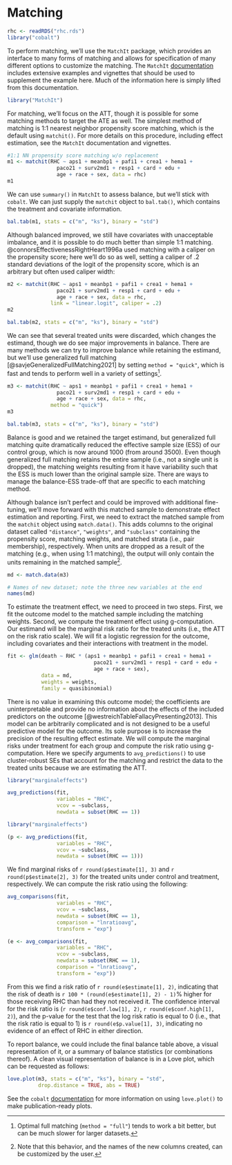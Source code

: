 # Matching {#sec-ex-matching}

```r
rhc <- readRDS("rhc.rds")
library("cobalt")
```

To perform matching, we'll use the `MatchIt` package, which provides an interface to many forms of matching and allows for specification of many different options to customize the matching. The `MatchIt` [documentation](https://kosukeimai.github.io/MatchIt/index.html) includes extensive examples and vignettes that should be used to supplement the example here. Much of the information here is simply lifted from this documentation.

```r
library("MatchIt")
```

For matching, we'll focus on the ATT, though it is possible for some matching methods to target the ATE as well. The simplest method of matching is 1:1 nearest neighbor propensity score matching, which is the default using `matchit()`. For more details on this procedure, including effect estimation, see the `MatchIt` documentation and vignettes.

```r
#1:1 NN propensity score matching w/o replacement
m1 <- matchit(RHC ~ aps1 + meanbp1 + pafi1 + crea1 + hema1 +
                paco21 + surv2md1 + resp1 + card + edu +
                age + race + sex, data = rhc)
m1
```

We can use `summary()` in `MatchIt` to assess balance, but we'll stick with `cobalt`. We can just supply the `matchit` object to `bal.tab()`, which contains the treatment and covariate information.

```r
bal.tab(m1, stats = c("m", "ks"), binary = "std")
```

Although balanced improved, we still have covariates with unacceptable imbalance, and it is possible to do much better than simple 1:1 matching. @connorsEffectivenessRightHeart1996a used matching with a caliper on the propensity score; here we'll do so as well, setting a caliper of .2 standard deviations of the logit of the propensity score, which is an arbitrary but often used caliper width:

```r
m2 <- matchit(RHC ~ aps1 + meanbp1 + pafi1 + crea1 + hema1 +
                paco21 + surv2md1 + resp1 + card + edu +
                age + race + sex, data = rhc,
              link = "linear.logit", caliper = .2)
m2

bal.tab(m2, stats = c("m", "ks"), binary = "std")
```

We can see that several treated units were discarded, which changes the estimand, though we do see major improvements in balance. There are many methods we can try to improve balance while retaining the estimand, but we'll use generalized full matching [@savjeGeneralizedFullMatching2021] by setting `method = "quick"`, which is fast and tends to perform well in a variety of settings[^ex-match-1].

[^ex-match-1]: Optimal full matching (`method = "full"`) tends to work a bit better, but can be much slower for larger datasets.

```r
m3 <- matchit(RHC ~ aps1 + meanbp1 + pafi1 + crea1 + hema1 +
                paco21 + surv2md1 + resp1 + card + edu +
                age + race + sex, data = rhc,
              method = "quick")
m3

bal.tab(m3, stats = c("m", "ks"), binary = "std")
```

Balance is good and we retained the target estimand, but generalized full matching quite dramatically reduced the effective sample size (ESS) of our control group, which is now around 1000 (from around 3500). Even though generalized full matching retains the entire sample (i.e., not a single unit is dropped), the matching weights resulting from it have variability such that the ESS is much lower than the original sample size. There are ways to manage the balance-ESS trade-off that are specific to each matching method.

Although balance isn't perfect and could be improved with additional fine-tuning, we'll move forward with this matched sample to demonstrate effect estimation and reporting. First, we need to extract the matched sample from the `matchit` object using `match.data()`. This adds columns to the original dataset called `"distance"`, `"weights"`, and `"subclass"` containing the propensity score, matching weights, and matched strata (i.e., pair membership), respectively. When units are dropped as a result of the matching (e.g., when using 1:1 matching), the output will only contain the units remaining in the matched sample[^ex-match-2].

[^ex-match-2]: Note that this behavior, and the names of the new columns created, can be customized by the user.

```r
md <- match.data(m3)

# Names of new dataset; note the three new variables at the end
names(md)
```

To estimate the treatment effect, we need to proceed in two steps. First, we fit the outcome model to the matched sample including the matching weights. Second, we compute the treatment effect using g-computation. Our estimand will be the marginal risk ratio for the treated units (i.e., the ATT on the risk ratio scale). We will fit a logistic regression for the outcome, including covariates and their interactions with treatment in the model.

```r
fit <- glm(death ~ RHC * (aps1 + meanbp1 + pafi1 + crea1 + hema1 +
                            paco21 + surv2md1 + resp1 + card + edu +
                            age + race + sex),
           data = md,
           weights = weights,
           family = quasibinomial)
```

There is no value in examining this outcome model; the coefficients are uninterpretable and provide no information about the effects of the included predictors on the outcome [@westreichTableFallacyPresenting2013]. This model can be arbitrarily complicated and is not designed to be a useful predictive model for the outcome. Its sole purpose is to increase the precision of the resulting effect estimate. We will compute the marginal risks under treatment for each group and compute the risk ratio using g-computation. Here we specify arguments to `avg_predictions()` to use cluster-robust SEs that account for the matching and restrict the data to the treated units because we are estimating the ATT.

```r
library("marginaleffects")

avg_predictions(fit,
                variables = "RHC",
                vcov = ~subclass,
                newdata = subset(RHC == 1))
```
```r
library("marginaleffects")

(p <- avg_predictions(fit,
                variables = "RHC",
                vcov = ~subclass,
                newdata = subset(RHC == 1)))
```
We find marginal risks of `r round(p$estimate[1], 3)` and `r round(p$estimate[2], 3)` for the treated units under control and treatment, respectively. We can compute the risk ratio using the following:

```r
avg_comparisons(fit,
                variables = "RHC",
                vcov = ~subclass,
                newdata = subset(RHC == 1),
                comparison = "lnratioavg",
                transform = "exp")
```
```r
(e <- avg_comparisons(fit,
                variables = "RHC",
                vcov = ~subclass,
                newdata = subset(RHC == 1),
                comparison = "lnratioavg",
                transform = "exp"))
```
From this we find a risk ratio of `r round(e$estimate[1], 2)`, indicating that the risk of death is `r 100 * (round(e$estimate[1], 2) - 1)`% higher for those receiving RHC than had they not received it. The confidence interval for the risk ratio is (`r round(e$conf.low[1], 2)`, `r round(e$conf.high[1], 2)`), and the p-value for the test that the log risk ratio is equal to 0 (i.e., that the risk ratio is equal to 1) is `r round(e$p.value[1], 3)`, indicating no evidence of an effect of RHC in either direction.

To report balance, we could include the final balance table above, a visual representation of it, or a summary of balance statistics (or combinations thereof). A clean visual representation of balance is in a Love plot, which can be requested as follows:

```r
love.plot(m3, stats = c("m", "ks"), binary = "std",
          drop.distance = TRUE, abs = TRUE)
```

See the `cobalt` [documentation](https://ngreifer.github.io/cobalt/) for more information on using `love.plot()` to make publication-ready plots.
